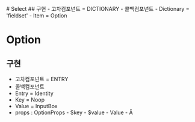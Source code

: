 
<Meta title="idea-html/data-input/Select/Sketch" /># Select ## 구현 - 고차컴포넌트
= DICTIONARY - 콜백컴포넌트 - Dictionary = 'fieldset' - Item = Option

# Option

## 구현

- 고차컴포넌트 = ENTRY
- 콜백컴포넌트
- Entry = Identity
- Key = Noop
- Value = InputBox
- props : OptionProps - $key - $value - Value -
  Å
